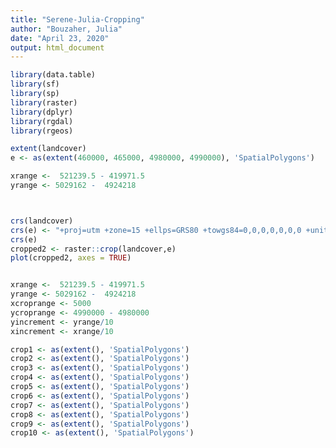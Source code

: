 ```yaml
---
title: "Serene-Julia-Cropping"
author: "Bouzaher, Julia"
date: "April 23, 2020"
output: html_document
---
```


```r
library(data.table)
library(sf)
library(sp)
library(raster)
library(dplyr)
library(rgdal)
library(rgeos)

extent(landcover)
e <- as(extent(460000, 465000, 4980000, 4990000), 'SpatialPolygons')

xrange <-  521239.5 - 419971.5 
yrange <- 5029162 -  4924218



crs(landcover)
crs(e) <- "+proj=utm +zone=15 +ellps=GRS80 +towgs84=0,0,0,0,0,0,0 +units=m +no_defs"
crs(e)
cropped2 <- raster::crop(landcover,e)
plot(cropped2, axes = TRUE)


xrange <-  521239.5 - 419971.5 
yrange <- 5029162 -  4924218
xcroprange <- 5000
ycroprange <- 4990000 - 4980000
yincrement <- yrange/10
xincrement <- xrange/10

crop1 <- as(extent(), 'SpatialPolygons')
crop2 <- as(extent(), 'SpatialPolygons')
crop3 <- as(extent(), 'SpatialPolygons')
crop4 <- as(extent(), 'SpatialPolygons')
crop5 <- as(extent(), 'SpatialPolygons')
crop6 <- as(extent(), 'SpatialPolygons')
crop7 <- as(extent(), 'SpatialPolygons')
crop8 <- as(extent(), 'SpatialPolygons')
crop9 <- as(extent(), 'SpatialPolygons')
crop10 <- as(extent(), 'SpatialPolygons')


```